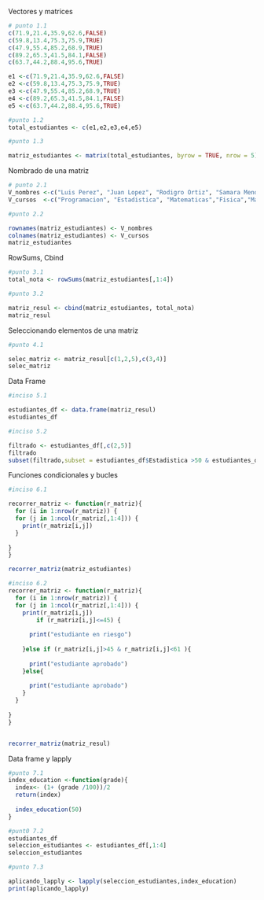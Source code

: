 Vectores y matrices


```r
# punto 1.1
c(71.9,21.4,35.9,62.6,FALSE)
c(59.8,13.4,75.3,75.9,TRUE)
c(47.9,55.4,85.2,68.9,TRUE)
c(89.2,65.3,41.5,84.1,FALSE)
c(63.7,44.2,88.4,95.6,TRUE)

e1 <-c(71.9,21.4,35.9,62.6,FALSE)
e2 <-c(59.8,13.4,75.3,75.9,TRUE)
e3 <-c(47.9,55.4,85.2,68.9,TRUE)
e4 <-c(89.2,65.3,41.5,84.1,FALSE)
e5 <-c(63.7,44.2,88.4,95.6,TRUE)

#punto 1.2
total_estudiantes <- c(e1,e2,e3,e4,e5)

#punto 1.3

matriz_estudiantes <- matrix(total_estudiantes, byrow = TRUE, nrow = 5)

```
Nombrado de una matriz

```r
# punto 2.1
V_nombres <-c("Luis Perez", "Juan Lopez", "Rodigro Ortiz", "Samara Mendez", "Lucia Castro")
V_cursos  <-c("Programacion", "Estadistica", "Matematicas","Fisica","Mayoria_Edad")

#punto 2.2

rownames(matriz_estudiantes) <- V_nombres
colnames(matriz_estudiantes) <- V_cursos
matriz_estudiantes
```
RowSums, Cbind
```r
#punto 3.1
total_nota <- rowSums(matriz_estudiantes[,1:4])

#punto 3.2

matriz_resul <- cbind(matriz_estudiantes, total_nota)
matriz_resul

```
Seleccionando elementos de una matriz

```r

#punto 4.1

selec_matriz <- matriz_resul[c(1,2,5),c(3,4)]
selec_matriz

```
Data Frame
```r
#inciso 5.1

estudiantes_df <- data.frame(matriz_resul)
estudiantes_df

#inciso 5.2

filtrado <- estudiantes_df[,c(2,5)]
filtrado
subset(filtrado,subset = estudiantes_df$Estadistica >50 & estudiantes_df$Mayoria_Edad==1)

```
Funciones condicionales y bucles

```r
#inciso 6.1

recorrer_matriz <- function(r_matriz){
  for (i in 1:nrow(r_matriz)) {
  for (j in 1:ncol(r_matriz[,1:4])) {
    print(r_matriz[i,j])
  }
  
}
}

recorrer_matriz(matriz_estudiantes)

#inciso 6.2
recorrer_matriz <- function(r_matriz){
  for (i in 1:nrow(r_matriz)) {
  for (j in 1:ncol(r_matriz[,1:4])) {
    print(r_matriz[i,j])
        if (r_matriz[i,j]<=45) {
      
      print("estudiante en riesgo")
      
    }else if (r_matriz[i,j]>45 & r_matriz[i,j]<61 ){
      
      print("estudiante aprobado")
    }else{
      
      print("estudiante aprobado")
    }
  }
  
}
}


recorrer_matriz(matriz_resul)

```
Data frame y lapply
```r
#punto 7.1
index_education <-function(grade){
  index<- (1+ (grade /100))/2
  return(index)
  
  index_education(50)
}

#punt0 7.2
estudiantes_df
seleccion_estudiantes <- estudiantes_df[,1:4]
seleccion_estudiantes

#punto 7.3

aplicando_lapply <- lapply(seleccion_estudiantes,index_education)
print(aplicando_lapply)

```



